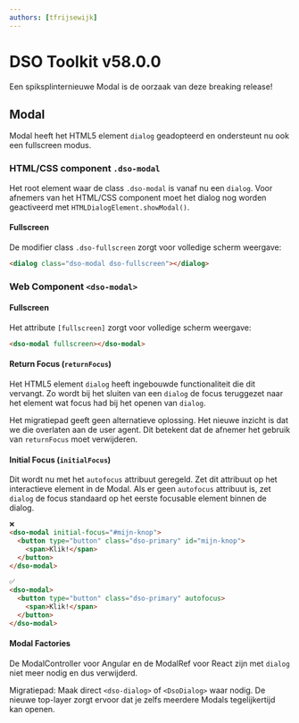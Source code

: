 ```yaml
---
authors: [tfrijsewijk]
---
```


# DSO Toolkit v58.0.0

Een spiksplinternieuwe Modal is de oorzaak van deze breaking release!

## Modal

Modal heeft het HTML5 element `dialog` geadopteerd en ondersteunt nu ook een fullscreen modus.

### HTML/CSS component `.dso-modal`

Het root element waar de class `.dso-modal` is vanaf nu een `dialog`. Voor afnemers van het HTML/CSS component moet het dialog nog worden geactiveerd met `HTMLDialogElement.showModal()`.

#### Fullscreen

De modifier class `.dso-fullscreen` zorgt voor volledige scherm weergave:

```html
<dialog class="dso-modal dso-fullscreen"></dialog>
```

### Web Component `<dso-modal>`

#### Fullscreen

Het attribute `[fullscreen]` zorgt voor volledige scherm weergave:

```html
<dso-modal fullscreen></dso-modal>
```

#### Return Focus (`returnFocus`)

Het HTML5 element `dialog` heeft ingebouwde functionaliteit die dit vervangt. Zo wordt bij het sluiten van een `dialog` de focus teruggezet naar het element wat focus had bij het openen van `dialog`.

Het migratiepad geeft geen alternatieve oplossing. Het nieuwe inzicht is dat we die overlaten aan de user agent. Dit betekent dat de afnemer het gebruik van `returnFocus` moet verwijderen.

#### Initial Focus (`initialFocus`)

Dit wordt nu met het `autofocus` attribuut geregeld. Zet dit attribuut op het interactieve element in de Modal. Als er geen `autofocus` attribuut is, zet `dialog` de focus standaard op het eerste focusable element binnen de dialog.

```html
❌
<dso-modal initial-focus="#mijn-knop">
  <button type="button" class="dso-primary" id="mijn-knop">
    <span>Klik!</span>
  </button>
</dso-modal>

✅
<dso-modal>
  <button type="button" class="dso-primary" autofocus>
    <span>Klik!</span>
  </button>
</dso-modal>
```

#### Modal Factories

De ModalController voor Angular en de ModalRef voor React zijn met `dialog` niet meer nodig en dus verwijderd.

Migratiepad: Maak direct `<dso-dialog>` of `<DsoDialog>` waar nodig. De nieuwe top-layer zorgt ervoor dat je zelfs meerdere Modals tegelijkertijd kan openen.
